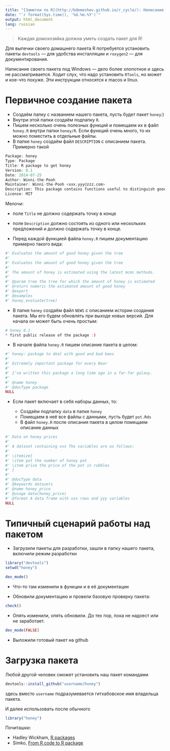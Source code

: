 ```yaml
---
title: "[Заметки по R](http://bdemeshev.github.io/r_cycle/): Написание пакета для R"
date: "`r format(Sys.time(), '%d.%m.%Y')`"
output: html_document
lang: russian
---
```


> Каждая домохозяйка должна уметь создать пакет для R!

Для выпечки своего домашнего пакета R потребуется установить пакеты `devtools` --- для удобства инсталляции и `roxygen2` --- для документирования.

Написание своего пакета под Windows --- дело более хлопотное и здесь не рассматривается. Ходит слух, что надо установить `RTools`, но может и кое-что похуже. Эти инструкции относятся к macos и linux. 

# Первичное создание пакета

* Создаём папку с названием нашего пакета, пусть будет пакет `honey`:)
* Внутри этой папки создаём подпапку `R`.
* Пишем несколько очень полезных функций и помещаем их в файл `honey.R` внутри папки `honey/R`. Если функций очень много, то их можно поместить в отдельные файлы.
* В папке `honey` создаём файл `DESCRIPTION` с описанием пакета. Примерно такой
```r
Package: honey
Type: Package
Title: R package to get honey
Version: 0.1
Date: 2014-07-25
Author: Winni-the-Pooh
Maintainer: Winni-the-Pooh <xxx.yyy@zzz.com>
Description: This package contains functions useful to distinguish good and bad bees.
License: MIT
```
Мелочи: 

* поле `Title` не должно содержать точку в конце
* поле `Description` должно состоять из одного или нескольких предложений и должно содержать точку в конце.

* Перед каждой функцией файла `honey.R` пишем документацию примерно такого вида:

```r
#' Evaluates the amount of good honey given the tree
#'
#' Evaluates the amount of good honey given the tree
#'
#' The amount of honey is estimated using the latest mcmc methods.
#'
#' @param tree the tree for which the amount of honey is estimated
#' @return numeric the estimated amount of good honey
#' @export
#' @examples
#' honey_evaluate(tree)
```

* В папке `honey` создаём файл `NEWS` с описанием истории создания пакета. Мы его будем обновлять при выходе новых версий. Для начала он может быть очень простым:
```r
# honey 0.1
* first public release of the package :)
```

* В начале файла `honey.R` пишем описание пакета в целом:


```r
#' honey: package to deal with good and bad bees
#'
#' Extremely important package for every Bear
#'
#' I've written this package a long time ago in a far-far galaxy.
#'
#' @name honey
#' @docType package
NULL
```

* Если пакет включает в себя наборы данных, то:

    * Создаём подпапку `data` в папке `honey`
    * Помещаем в неё все файлы с данными, пусть будет `pot.Rds`
    * В файл `honey.R` после описания пакета в целом помещаем описание данных
  
```r
#' Data on honey prices
#'
#' A dataset containing xxx The variables are as follows:
#'
#' \itemize{
#' \item pot the number of honey pot
#' \item price the price of the pot in rubbles
#' }
#'
#' @docType data
#' @keywords datasets
#' @name honey_price
#' @usage data(honey_price)
#' @format A data frame with xxx rows and yyy variables
NULL
```

# Типичный сценарий работы над пакетом

* Загрузили пакеты для разработки, зашли в папку нашего пакета, включили режим разработки
```r
library("devtools")
setwd("honey")

dev_mode()
```

* Что-то там изменили в функции и в её документации

* Обновили документацию и провели базовую проверку пакета:
```r
check()
```


* Опять изменили, опять обновили. До тех пор, пока не надоест или не заработает.
```r
dev_mode(FALSE)
```


* Выложили готовый пакет на github

# Загрузка пакета 

Любой другой человек сможет установить наш пакет командами
```r
devtools::install_github("username/honey")
```
здесь вместо `username` подразумевается гитхабовское имя владельца пакета.

И далее использовать после обычного
```r
library("honey")
```


Почиташки:

* Hadley Wickham, [R packages](http://r-pkgs.had.co.nz/)
* Simko, [From R code to R package](https://github.com/vsimko/course-rpackages)

